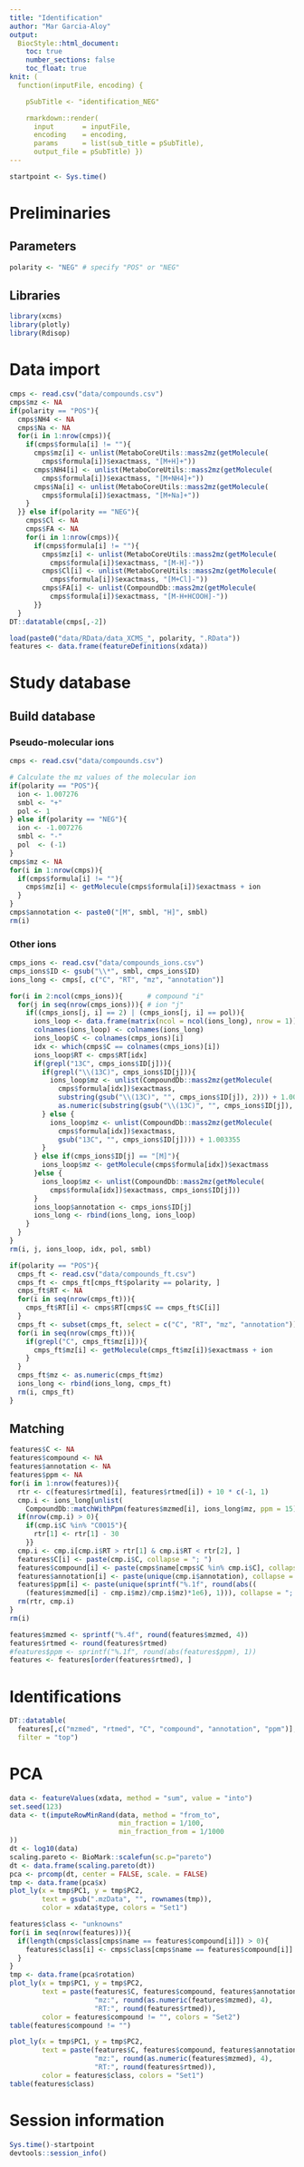 ```yaml
---
title: "Identification"
author: "Mar Garcia-Aloy"
output: 
  BiocStyle::html_document:
    toc: true
    number_sections: false
    toc_float: true
knit: (
  function(inputFile, encoding) { 

    pSubTitle <- "identification_NEG"

    rmarkdown::render( 
      input       = inputFile, 
      encoding    = encoding, 
      params      = list(sub_title = pSubTitle),      
      output_file = pSubTitle) })
---
```


```r
startpoint <- Sys.time()
```

# Preliminaries

## Parameters

```r
polarity <- "NEG" # specify "POS" or "NEG"
```


## Libraries

```r
library(xcms)
library(plotly)
library(Rdisop)
```


# Data import

```r
cmps <- read.csv("data/compounds.csv")
cmps$mz <- NA
if(polarity == "POS"){
  cmps$NH4 <- NA
  cmps$Na <- NA
  for(i in 1:nrow(cmps)){
    if(cmps$formula[i] != ""){
      cmps$mz[i] <- unlist(MetaboCoreUtils::mass2mz(getMolecule(
        cmps$formula[i])$exactmass, "[M+H]+"))
      cmps$NH4[i] <- unlist(MetaboCoreUtils::mass2mz(getMolecule(
        cmps$formula[i])$exactmass, "[M+NH4]+"))
      cmps$Na[i] <- unlist(MetaboCoreUtils::mass2mz(getMolecule(
        cmps$formula[i])$exactmass, "[M+Na]+"))
    }
  }} else if(polarity == "NEG"){
    cmps$Cl <- NA
    cmps$FA <- NA
    for(i in 1:nrow(cmps)){
      if(cmps$formula[i] != ""){
        cmps$mz[i] <- unlist(MetaboCoreUtils::mass2mz(getMolecule(
          cmps$formula[i])$exactmass, "[M-H]-"))
        cmps$Cl[i] <- unlist(MetaboCoreUtils::mass2mz(getMolecule(
          cmps$formula[i])$exactmass, "[M+Cl]-"))
        cmps$FA[i] <- unlist(CompoundDb::mass2mz(getMolecule(
          cmps$formula[i])$exactmass, "[M-H+HCOOH]-"))
      }}
  }
DT::datatable(cmps[,-2])

load(paste0("data/RData/data_XCMS_", polarity, ".RData"))
features <- data.frame(featureDefinitions(xdata))
```


# Study database

## Build database

### Pseudo-molecular ions

```r
cmps <- read.csv("data/compounds.csv")

# Calculate the mz values of the molecular ion
if(polarity == "POS"){
  ion <- 1.007276
  smbl <- "+"
  pol <- 1
} else if(polarity == "NEG"){
  ion <- -1.007276
  smbl <- "-"
  pol  <- (-1)
}
cmps$mz <- NA
for(i in 1:nrow(cmps)){
  if(cmps$formula[i] != ""){
    cmps$mz[i] <- getMolecule(cmps$formula[i])$exactmass + ion
  }
}
cmps$annotation <- paste0("[M", smbl, "H]", smbl)
rm(i)
```


### Other ions

```r
cmps_ions <- read.csv("data/compounds_ions.csv")
cmps_ions$ID <- gsub("\\*", smbl, cmps_ions$ID)
ions_long <- cmps[, c("C", "RT", "mz", "annotation")]

for(i in 2:ncol(cmps_ions)){      # compound "i"
  for(j in seq(nrow(cmps_ions))){ # ion "j"
    if((cmps_ions[j, i] == 2) | (cmps_ions[j, i] == pol)){
      ions_loop <- data.frame(matrix(ncol = ncol(ions_long), nrow = 1))
      colnames(ions_loop) <- colnames(ions_long)
      ions_loop$C <- colnames(cmps_ions)[i]
      idx <- which(cmps$C == colnames(cmps_ions)[i])
      ions_loop$RT <- cmps$RT[idx]
      if(grepl("13C", cmps_ions$ID[j])){
        if(grepl("\\(13C)", cmps_ions$ID[j])){
          ions_loop$mz <- unlist(CompoundDb::mass2mz(getMolecule(
            cmps$formula[idx])$exactmass, 
            substring(gsub("\\(13C)", "", cmps_ions$ID[j]), 2))) + 1.003355 * 
            as.numeric(substring(gsub("\\(13C)", "", cmps_ions$ID[j]), 1, 1))
        } else {
          ions_loop$mz <- unlist(CompoundDb::mass2mz(getMolecule(
            cmps$formula[idx])$exactmass, 
            gsub("13C", "", cmps_ions$ID[j]))) + 1.003355
        }
      } else if(cmps_ions$ID[j] == "[M]"){
        ions_loop$mz <- getMolecule(cmps$formula[idx])$exactmass
      }else {
        ions_loop$mz <- unlist(CompoundDb::mass2mz(getMolecule(
          cmps$formula[idx])$exactmass, cmps_ions$ID[j]))
      }
      ions_loop$annotation <- cmps_ions$ID[j] 
      ions_long <- rbind(ions_long, ions_loop)
    }
  }
}
rm(i, j, ions_loop, idx, pol, smbl)

if(polarity == "POS"){
  cmps_ft <- read.csv("data/compounds_ft.csv")
  cmps_ft <- cmps_ft[cmps_ft$polarity == polarity, ]
  cmps_ft$RT <- NA
  for(i in seq(nrow(cmps_ft))){
    cmps_ft$RT[i] <- cmps$RT[cmps$C == cmps_ft$C[i]]
  }
  cmps_ft <- subset(cmps_ft, select = c("C", "RT", "mz", "annotation"))
  for(i in seq(nrow(cmps_ft))){
    if(grepl("C", cmps_ft$mz[i])){
      cmps_ft$mz[i] <- getMolecule(cmps_ft$mz[i])$exactmass + ion
    }
  }
  cmps_ft$mz <- as.numeric(cmps_ft$mz)
  ions_long <- rbind(ions_long, cmps_ft)
  rm(i, cmps_ft)
}
```


## Matching

```r
features$C <- NA
features$compound <- NA
features$annotation <- NA
features$ppm <- NA
for(i in 1:nrow(features)){
  rtr <- c(features$rtmed[i], features$rtmed[i]) + 10 * c(-1, 1)
  cmp.i <- ions_long[unlist(
    CompoundDb::matchWithPpm(features$mzmed[i], ions_long$mz, ppm = 15)), ]
  if(nrow(cmp.i) > 0){
    if(cmp.i$C %in% "C0015"){
      rtr[1] <- rtr[1] - 30
    }}
  cmp.i <- cmp.i[cmp.i$RT > rtr[1] & cmp.i$RT < rtr[2], ]
  features$C[i] <- paste(cmp.i$C, collapse = "; ")
  features$compound[i] <- paste(cmps$name[cmps$C %in% cmp.i$C], collapse = "; ")
  features$annotation[i] <- paste(unique(cmp.i$annotation), collapse = "; ")
  features$ppm[i] <- paste(unique(sprintf("%.1f", round(abs((
    (features$mzmed[i] - cmp.i$mz)/cmp.i$mz)*1e6), 1))), collapse = "; ")
  rm(rtr, cmp.i)
}
rm(i)

features$mzmed <- sprintf("%.4f", round(features$mzmed, 4))
features$rtmed <- round(features$rtmed)
#features$ppm <- sprintf("%.1f", round(abs(features$ppm), 1))
features <- features[order(features$rtmed), ]
```


# Identifications

```r
DT::datatable(
  features[,c("mzmed", "rtmed", "C", "compound", "annotation", "ppm")], 
  filter = "top")
```

# PCA

```r
data <- featureValues(xdata, method = "sum", value = "into")
set.seed(123)
data <- t(imputeRowMinRand(data, method = "from_to",
                           min_fraction = 1/100,
                           min_fraction_from = 1/1000
))
dt <- log10(data)
scaling.pareto <- BioMark::scalefun(sc.p="pareto")
dt <- data.frame(scaling.pareto(dt))
pca <- prcomp(dt, center = FALSE, scale. = FALSE)
tmp <- data.frame(pca$x)
plot_ly(x = tmp$PC1, y = tmp$PC2,
        text = gsub(".mzData", "", rownames(tmp)),
        color = xdata$type, colors = "Set1")

features$class <- "unknowns"
for(i in seq(nrow(features))){
  if(length(cmps$class[cmps$name == features$compound[i]]) > 0){
    features$class[i] <- cmps$class[cmps$name == features$compound[i]]
  }
}
tmp <- data.frame(pca$rotation)
plot_ly(x = tmp$PC1, y = tmp$PC2,
        text = paste(features$C, features$compound, features$annotation, 
                     "mz:", round(as.numeric(features$mzmed), 4), 
                     "RT:", round(features$rtmed)), 
        color = features$compound != "", colors = "Set2")
table(features$compound != "")

plot_ly(x = tmp$PC1, y = tmp$PC2,
        text = paste(features$C, features$compound, features$annotation, 
                     "mz:", round(as.numeric(features$mzmed), 4), 
                     "RT:", round(features$rtmed)), 
        color = features$class, colors = "Set1")
table(features$class)
```


# Session information

```r
Sys.time()-startpoint
devtools::session_info()
```